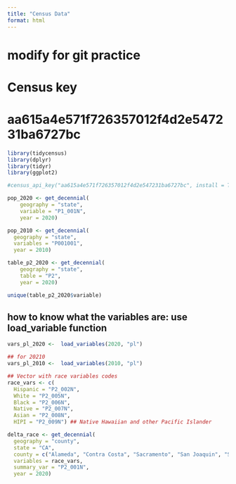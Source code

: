 ```yaml
---
title: "Census Data"
format: html
---
```


# modify for git practice



# Census key
# aa615a4e571f726357012f4d2e547231ba6727bc

```r
library(tidycensus)
library(dplyr)
library(tidyr)
library(ggplot2)
```


```r
#census_api_key("aa615a4e571f726357012f4d2e547231ba6727bc", install = TRUE)
```

```r
pop_2020 <- get_decennial(
    geography = "state",
    variable = "P1_001N",
    year = 2020)
```
```r
pop_2010 <- get_decennial(
  geography = "state", 
  variables = "P001001",
  year = 2010)
```

```r
table_p2_2020 <- get_decennial(
    geography = "state",
    table = "P2",
    year = 2020)
```
```r
unique(table_p2_2020$variable)
```

## how to know what the variables are: use load_variable function

```r
vars_pl_2020 <-  load_variables(2020, "pl")

## for 20210
vars_pl_2010 <-  load_variables(2010, "pl")
```



```r
## Vector with race variables codes
race_vars <- c(
  Hispanic = "P2_002N",
  White = "P2_005N",
  Black = "P2_006N",
  Native = "P2_007N",
  Asian = "P2_008N",
  HIPI = "P2_009N") ## Native Hawaiian and other Pacific Islander

delta_race <- get_decennial(
  geography = "county",
  state = "CA",
  county = c("Alameda", "Contra Costa", "Sacramento", "San Joaquin", "Solano", "Yolo"),
  variables = race_vars,
  summary_var = "P2_001N",
  year = 2020)
```



